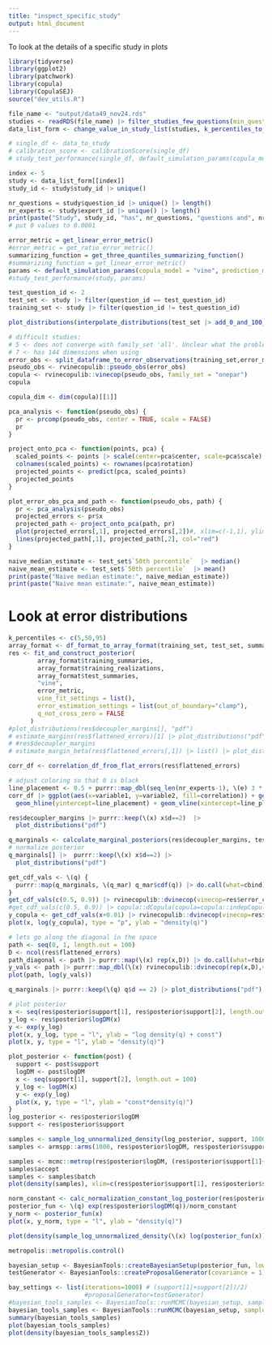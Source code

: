 ```yaml
---
title: "inspect_specific_study"
output: html_document
---
```


To look at the details of a specific study in plots

```r
library(tidyverse)
library(ggplot2)
library(patchwork)
library(copula)
library(CopulaSEJ)
source("dev_utils.R")

file_name <- "output/data49_nov24.rds"
studies <- readRDS(file_name) |> filter_studies_few_questions(min_questions = 11)
data_list_form <- change_value_in_study_list(studies, k_percentiles_to_colname(c(5, 50, 95)), 0, 0.001)$study_list
```


```r
# single_df <- data_to_study
# calibration_score <- calibrationScore(single_df)
# study_test_performance(single_df, default_simulation_params(copula_model="frank", interpolation="linear", prediction_method = "copula_calibration"))

index <- 5
study <- data_list_form[[index]]
study_id <- study$study_id |> unique()

nr_questions = study$question_id |> unique() |> length()
nr_experts <- study$expert_id |> unique() |> length()
print(paste("Study", study_id, "has", nr_questions, "questions and", nr_experts, "experts"))
# put 0 values to 0.0001

error_metric = get_linear_error_metric()
#error_metric = get_ratio_error_metric()
summarizing_function = get_three_quantiles_summarizing_function()
#summarizing_function = get_linear_error_metric()
params <- default_simulation_params(copula_model = "vine", prediction_method = "perfect_expert", error_metric = error_metric, summarizing_function = summarizing_function)
#study_test_performance(study, params)

test_question_id <- 2
test_set <- study |> filter(question_id == test_question_id)
training_set <- study |> filter(question_id != test_question_id)
```
```r

plot_distributions(interpolate_distributions(test_set |> add_0_and_100_percentiles()))

```

```r
# difficult studies:
# 5 <- does not converge with family_set 'all'. Unclear what the problem is
# 7 <- has 144 dimensions when using 
error_obs <- split_dataframe_to_error_observations(training_set,error_metric, summarizing_function$f)
pseudo_obs <- rvinecopulib::pseudo_obs(error_obs)
copula <- rvinecopulib::vinecop(pseudo_obs, family_set = "onepar")
copula

copula_dim <- dim(copula)[[1]]

pca_analysis <- function(pseudo_obs) {
  pr <- prcomp(pseudo_obs, center = TRUE, scale = FALSE)
  pr
}

project_onto_pca <- function(points, pca) {
  scaled_points <- points |> scale(center=pca$center, scale=pca$scale) 
  colnames(scaled_points) <- rownames(pca$rotation)
  projected_points <- predict(pca, scaled_points)
  projected_points
}

plot_error_obs_pca_and_path <- function(pseudo_obs, path) {
  pr <- pca_analysis(pseudo_obs)
  projected_errors <- pr$x
  projected_path <- project_onto_pca(path, pr)
  plot(projected_errors[,1], projected_errors[,2])#, xlim=c(-1,1), ylim=c(-1,1))
  lines(projected_path[,1], projected_path[,2], col="red")
}

```
```r

naive_median_estimate <- test_set$`50th percentile`  |> median()
naive_mean_estimate <- test_set$`50th percentile`  |> mean()
print(paste("Naive median estimate:", naive_median_estimate))
print(paste("Naive mean estimate:", naive_mean_estimate))
```

# Look at error distributions
```r
k_percentiles <- c(5,50,95)
array_format <- df_format_to_array_format(training_set, test_set, summarizing_function$f, k_percentiles)
res <- fit_and_construct_posterior(
        array_format$training_summaries,
        array_format$training_realizations,
        array_format$test_summaries,
        "vine",
        error_metric,
        vine_fit_settings = list(),
        error_estimation_settings = list(out_of_boundary="clamp"),
        q_not_cross_zero = FALSE
      )
#plot_distributions(res$decoupler_margins[], "pdf") 
# estimate_margins(res$flattened_errors)[1] |> plot_distributions("pdf") 
# #res$decoupler_margins
# estimate_margin_beta(res$flattened_errors[,1]) |> list() |> plot_distributions()

corr_df <- correlation_df_from_flat_errors(res$flattened_errors)

# adjust coloring so that 0 is black 
line_placement <- 0.5 + purrr::map_dbl(seq_len(nr_experts-1), \(e) 3 * e)
corr_df |> ggplot(aes(x=variable1, y=variable2, fill=correlation)) + geom_tile() + theme_minimal() + theme(axis.text.x = element_text(angle = 90, hjust = 1)) + scale_fill_gradient2(limits=c(-1,1),low = "red", mid = "white", high = "blue", midpoint = 0) + coord_fixed() +
  geom_hline(yintercept=line_placement) + geom_vline(xintercept=line_placement)
```

```r
res$decoupler_margins |> purrr::keep(\(x) x$d==2)  |> 
  plot_distributions("pdf")
```

```r
q_marginals <- calculate_marginal_posteriors(res$decoupler_margins, test_m_matrix, error_metric)
# normalize posterior 
q_marginals[] |>  purrr::keep(\(x) x$d==2) |>
  plot_distributions("pdf")
```


```r
get_cdf_vals <- \(q) {
  purrr::map(q_marginals, \(q_mar) q_mar$cdf(q)) |> do.call(what=cbind)
}
get_cdf_vals(c(0.5, 0.9)) |> rvinecopulib::dvinecop(vinecop=res$error_copula)
#get_cdf_vals(c(0.5, 0.9)) |> copula::dCopula(copula=copula::indepCopula(dim=30))
y_copula <- get_cdf_vals(x+0.01) |> rvinecopulib::dvinecop(vinecop=res$error_copula) 
plot(x, log(y_copula), type = "p", ylab = "density(q)")
```
```r
# lets go along the diagonal in the space
path <- seq(0, 1, length.out = 100)
D <- ncol(res$flattened_errors)
path_diagonal <- path |> purrr::map(\(x) rep(x,D)) |> do.call(what=rbind)
y_vals <- path |> purrr::map_dbl(\(x) rvinecopulib::dvinecop(rep(x,D),vinecop=res$error_copula)) 
plot(path, log(y_vals))
```

```r
q_marginals |> purrr::keep(\(q) q$d == 2) |> plot_distributions("pdf")
```

```r
# plot posterior
x <- seq(res$posterior$support[1], res$posterior$support[2], length.out = 100)
y_log <- res$posterior$logDM(x)
y <- exp(y_log)
plot(x, y_log, type = "l", ylab = "log density(q) + const")
plot(x, y, type = "l", ylab = "density(q)")
```
```r
plot_posterior <- function(post) {
  support <- post$support
  logDM <- post$logDM
  x <- seq(support[1], support[2], length.out = 100)
  y_log <- logDM(x)
  y <- exp(y_log)
  plot(x, y, type = "l", ylab = "const*density(q)")
}
log_posterior <- res$posterior$logDM
support <- res$posterior$support
```

```r
samples <- sample_log_unnormalized_density(log_posterior, support, 1000)
samples <- armspp::arms(1000, res$posterior$logDM, res$posterior$support[1], res$posterior$support[2])
```
```r
samples <- mcmc::metrop(res$posterior$logDM, (res$posterior$support[1]+res$posterior$support[2])/2, 1000, scale=0.01)
samples$accept
samples <- samples$batch
plot(density(samples), xlim=c(res$posterior$support[1], res$posterior$support[2]))
```

```r
norm_constant <- calc_normalization_constant_log_posterior(res$posterior$logDM, res$posterior$support, "uniform importance")
posterior_fun <- \(q) exp(res$posterior$logDM(q))/norm_constant
y_norm <- posterior_fun(x)
plot(x, y_norm, type = "l", ylab = "density(q)")

plot(density(sample_log_unnormalized_density(\(x) log(posterior_fun(x)), support, 1000)))
```
```r
metropolis::metropolis.control()
```

```r
bayesian_setup <- BayesianTools::createBayesianSetup(posterior_fun, lower=support[1], upper=support[2])
testGenerator <- BayesianTools::createProposalGenerator(covariance = 1)

bay_settings <- list(iterations=1000) # (support[1]+support[2])/2)
                     #proposalGenerator=testGenerator)
#bayesian_tools_samples <- BayesianTools::runMCMC(bayesian_setup, sampler="Metropolis", settings=bay_settings)
bayesian_tools_samples <- BayesianTools::runMCMC(bayesian_setup, sampler="DEzs", settings=bay_settings)
summary(bayesian_tools_samples)
plot(bayesian_tools_samples)
plot(density(bayesian_tools_samples$Z))
```
```r

```


